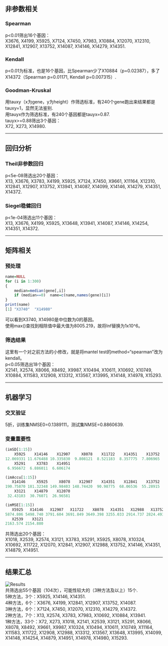 ## 非参数相关
### Spearman
p<0.01筛出16个基因：  
X3676, X4199, X5925, X7124, X7450, X7983, X10884, X12070, X12310, X12841, X12907, X13752, X14087, X14146, X14279, X14351.

### Kendall
p<0.01为标准，也是16个基因，比Spearman少了X10884（p=0.02387），多了X14372（Spearman p=0.01171, Kendall p=0.007315）.

### Goodman-Kruskal
用tauxy（x为gene，y为height）作筛选标准，有240个gene跑出来结果都是tauxy=1，显然无法鉴别.  
用tauyx作为筛选标准，有240个基因都是tauyx=0.87.  
tauyx>=0.88筛出3个基因：  
X72, X273, X14980.

***

## 回归分析
### Theil非参数回归
p<5e-08筛选出20个基因：  
X13, X3676, X3783, X4199, X5925, X7124, X7450, X9661, X11164, X12310, X12841, X12907, X13752, X13941, X14087, X14099, X14146, X14279, X14351, X14372.

### Siegel稳健回归
p<1e-04筛选出11个基因：  
X13, X3676, X4199, X5925, X13648, X13941, X14087, X14146, X14254, X14351, X14372.

***

## 矩阵相关
### 预处理
```r
name=NULL
for (i in 1:300)
{
    median=median(gene[,i])
    if (median==0)  name=c(name,names(gene)[i])
}
print(name)
[1] "X3740"  "X14980"
```
可以看到X3740, X14980是中位数为0的基因。  
使用max()查找到相除值中最大值为8005.219，故将Inf替换为1x10^6。

### 筛选结果
这里有一个对之前方法的小修改，就是将mantel test的method="spearman"改为kendall。  
p<0.05筛选出18个基因：  
X2141, X2574, X8066, X8492, X9987, X10494, X10611, X10692, X10749, X10884, X11583, X12908, X13312, X13567, X13995, X14148, X14978, X15293.

***

## 机器学习
### 交叉验证
5折，训练集NMSE0=0.1389111，测试集NMSE=0.8860639.

### 变量重要性
```r
(imSD[1:15])
    X5925    X14146    X12907     X8078    X11722    X14351    X13752    X10324     X1018    X14879    X12988     X2574 
12.069331 11.676488 10.335830  9.808121  8.521183  8.357775  7.806965  7.702091  7.693755  7.347459  7.158967  6.976682 
    X5291     X3783    X14951 
 6.956672  6.886011  6.606174 

(imAccu[1:15])
   X14146     X5925     X8078    X12907    X14351    X12841    X13752    X12988     X5291     X1018     X2539    X10692 
190.75870 181.32348 149.98403 148.74420  90.98775  68.06536  55.28915  53.94735  50.70264  48.40562  43.74354  42.23314 
    X3121    X14879    X12070 
 32.43103  30.76071  26.96581 

(imMSE[1:15])
   X5925   X14146   X12907   X11722    X8078   X14351   X12988   X13752   X12841   X14879    X2574   X10324    X5291 
5874.806 5498.740 3791.604 3691.849 3649.398 3255.033 2914.737 2824.493 2811.747 2535.760 2399.311 2230.315 2215.577 
   X2539    X3121 
2163.574 2154.880 
```
共筛选出20个基因：  
X1018, X2539, X2574, X3121, X3783, X5291, X5925, X8078, X10324, X10692, X11722, X12070, X12841, X12907, X12988, X13752, X14146, X14351, X14879, X14951.

***

## 结果汇总
![Results](https://github.com/SunnyHZB/biomass/blob/master/300-candidates.jpg "结果汇总")  
共筛选出55个基因（104次），可能性较大的（3种方法及以上）15个.  
5种方法，3个：X5925, X14146, X14351.  
4种方法，6个：X3676, X4199, X12841, X12907, X13752, X14087.  
3种方法，6个：X7124, X7450, X12070, X12310, X14279, X14372.  
2种方法，7个：X13, X2574, X3783, X7983, X10692, X10884, X13941.  
1种方法，33个：X72, X273, X1018, X2141, X2539, X3121, X5291, X8066, X8078, X8492, X9661, X9987, X10324, X10494, X10611, X10749, X11164, X11583, X11722, X12908, X12988, X13312, X13567, X13648, X13995, X14099, X14148, X14254, X14879, X14951, X14978, X14980, X15293.